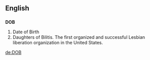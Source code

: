 {{see|dob}}
==English==

==={{initialism}}===
'''DOB'''
# Date of Birth
# Daughters of Bilitis. The first organized and successful Lesbian liberation organization in the United States. 

[[de:DOB]]